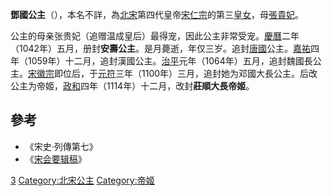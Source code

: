 {{東亞女性歷史人物
| 名稱=邓國公主
| 身份=[[宋朝|宋朝]]公主
| 畫像=
| 說明=
| 姓=赵
| 名=
| 封爵=[[公主|公主]]，[[帝姬|帝姬]]
| 位號=
| 封號=安壽公主，唐國公主，漢國公主，魏國長公主，邓國大長公主，莊順大長帝姬
| 出生年=
| 逝世年=1042年
| 諡號=
| 墳墓=
| 父親=[[宋仁宗|宋仁宗]]
| 同胞姊妹=[[镇国公主|镇国公主]]
| 母親=[[溫成皇后|張貴妃]]
|}}
'''鄧國公主'''（{{bd|1040年||1042年||catIdx=Z}}），本名不詳，為[[北宋|北宋]]第四代皇帝[[宋仁宗|宋仁宗]]的第三[[皇女|皇女]]，母[[溫成皇后|張貴妃]]。

公主的母亲张贵妃（追赠温成皇后）最得宠，因此公主非常受宠。[[慶曆|慶曆]]二年（1042年）五月，册封'''安壽公主'''。是月薨逝，年仅三岁。追封[[唐國|唐國]]公主。[[嘉祐|嘉祐]]四年（1059年）十二月，追封漢國公主。[[治平|治平]]元年（1064年）五月，追封魏國長公主。[[宋徽宗|宋徽宗]]即位后，于[[元符|元符]]三年（1100年）三月，追封她为邓國大長公主。后改公主为帝姬，[[政和|政和]]四年（1114年）十二月，改封'''莊順大長帝姬'''。

==參考==
*《宋史·列傳第七》
*《[[宋会要辑稿|宋会要辑稿]]》

[[Category:宋仁宗皇女|3]]
[[Category:北宋公主|Category:北宋公主]]
[[Category:帝姬|Category:帝姬]]